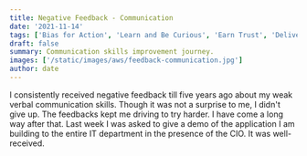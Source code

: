 ```yaml
---
title: Negative Feedback - Communication
date: '2021-11-14'
tags: ['Bias for Action', 'Learn and Be Curious', 'Earn Trust', 'Deliver Results', 'Feedback']
draft: false
summary: Communication skills improvement journey.
images: ['/static/images/aws/feedback-communication.jpg']
author: date
---
```


<Pexels
  src="/static/images/aws/feedback-communication.jpg"
  srcurl="/static/images/aws/feedback-communication.jpg"
  author="Mandar Date"
  authorurl="https://www.linkedin.com/in/mandardate"
  alt="Feedback - Communication"
/>

I consistently received negative feedback till five years ago about my weak verbal communication skills.
Though it was not a surprise to me, I didn't give up. The feedbacks kept me driving to try harder. I have come a long way after that.
Last week I was asked to give a demo of the application I am building to the entire IT department in the presence of the CIO. It was well-received.
